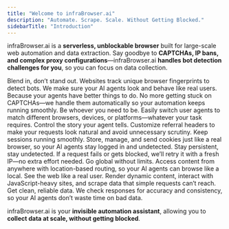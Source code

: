 ```yaml
---
title: "Welcome to infraBrowser.ai"
description: "Automate. Scrape. Scale. Without Getting Blocked."
sidebarTitle: "Introduction"
---
```


infraBrowser.ai is a **serverless, unblockable browser** built for large-scale web automation and data extraction. Say goodbye to **CAPTCHAs, IP bans, and complex proxy configurations**—infraBrowser.ai **handles bot detection challenges for you**, so you can focus on data collection.

<CardGroup cols={2}>
  <Card title="Browser Fingerprinting" href="/features/browser-fingerprinting" icon="fingerprint" iconType="light">
    Blend in, don’t stand out. Websites track unique browser fingerprints to detect bots. We make sure your AI agents look and behave like real users.
  </Card>

  <Card title="CAPTCHA Solving" icon="square-check" iconType="light">
    Because your agents have better things to do. No more getting stuck on CAPTCHAs—we handle them automatically so your automation keeps running smoothly.
  </Card>

  <Card title="User Agent Management" href="/features/user-agent-management" icon="id-card-clip" iconType="light">
    Be whoever you need to be. Easily switch user agents to match different browsers, devices, or platforms—whatever your task requires.
  </Card>

  <Card title="Custom Referral Headers" icon="square-check" iconType="light">
    Control the story your agent tells. Customize referral headers to make your requests look natural and avoid unnecessary scrutiny.
  </Card>

  <Card title="Cookie Handling" href="/features/cookie-handling" icon="cookie-bite" iconType="light">
    Keep sessions running smoothly. Store, manage, and send cookies just like a real browser, so your AI agents stay logged in and undetected.
  </Card>

  <Card title="Automatic Retries & IP Rotation" href="/features/ip-rotation" icon="globe-stand" iconType="light">
    Stay persistent, stay undetected. If a request fails or gets blocked, we’ll retry it with a fresh IP—no extra effort needed.
  </Card>

  <Card title="Worldwide Geo-Coverage" href="/features/geo-coverage" icon="globe" iconType="light">
    Go global without limits. Access content from anywhere with location-based routing, so your AI agents can browse like a local.
  </Card>

  <Card title="JavaScript Rendering" href="/features/js-rendering" icon="code" iconType="light">
    See the web like a real user. Render dynamic content, interact with JavaScript-heavy sites, and scrape data that simple requests can’t reach.
  </Card>

  <Card title="Data Integrity Validations" href="/features/data-integrity" icon="file-shield" iconType="light">
    Get clean, reliable data. We check responses for accuracy and consistency, so your AI agents don’t waste time on bad data.
  </Card>
</CardGroup>

infraBrowser.ai is your **invisible automation assistant**, allowing you to **collect data at scale, without getting blocked**.